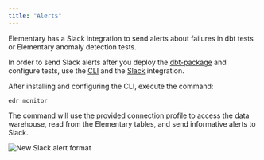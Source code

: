 ```yaml
---
title: "Alerts"
---
```


Elementary has a Slack integration to send alerts about failures in dbt tests or Elementary anomaly detection tests.

In order to send Slack alerts after you deploy the [dbt-package](../overview/contributions#guide-on-contributing-to-the-dbt-package) and configure tests, use the [CLI](./cli-install) and the [Slack](../integrations/slack) integration.

After installing and configuring the CLI, execute the command:

```
edr monitor
```

The command will use the provided connection profile to access the data warehouse, read from the Elementary tables, and send informative alerts to Slack.

<img src="https://res.cloudinary.com/mintlify/image/upload/v1659304885/elementary/slack-alert-format_rgcg1p.png" alt="New Slack alert format" />
